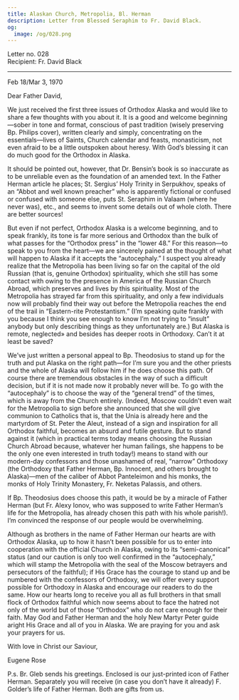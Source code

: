 ```yaml
---
title: Alaskan Church, Metropolia, Bl. Herman
description: Letter from Blessed Seraphim to Fr. David Black.
og:
  image: /og/028.png
---
```


<div style={{textAlign:'right', fontFamily:'monospace'}}>Letter no. 028</div>
<div style={{textAlign:'left', fontFamily:'monospace'}}>Recipient: Fr. David Black</div>

---

Feb 18/Mar 3, 1970

Dear Father David,

We just received the first three issues of Orthodox Alaska and would like to share a few thoughts with you about it. It is a good and welcome beginning—sober in tone and format, conscious of past tradition (wisely preserving Bp. Philips cover), written clearly and simply, concentrating on the essentials—lives of Saints, Church calendar and feasts, monasticism, not even afraid to be a little outspoken about heresy. With God’s blessing it can do much good for the Orthodox in Alaska.

It should be pointed out, however, that Dr. Bensin’s book is so inaccurate as to be unreliable even as the foundation of an amended text. In the Father Herman article he places; St. Sergius’ Holy Trinity in Serpukhov, speaks of an “Abbot and well known preacher” who is apparently fictional or confused or confused with someone else, puts St. Seraphim in Valaam (where he never was), etc., and seems to invent some details out of whole cloth. There are better sources!

But even if not perfect, Orthodox Alaska is a welcome beginning, and to speak frankly, its tone is far more serious and Orthodox than the bulk of what passes for the “Orthodox press” in the “lower 48.” For this reason—to speak to you from the heart—we are sincerely pained at the thought of what will happen to Alaska if it accepts the “autocephaly.” I suspect you already realize that the Metropolia has been living so far on the capital of the old Russian (that is, genuine Orthodox) spirituality, which she still has some contact with owing to the presence in America of the Russian Church Abroad, which preserves and lives by this spirituality. Most of the Metropolia has strayed far from this spirituality, and only a few individuals now will probably find their way out before the Metropolia reaches the end of the trail in “Eastern-rite Protestantism.” (I’m speaking quite frankly with you because I think you see enough to know I’m not trying to “insult” anybody but only describing things as they unfortunately are.) But Alaska is remote, neglected» and besides has deeper roots in Orthodoxy. Can’t it at least be saved?

We’ve just written a personal appeal to Bp. Theodosius to stand up for the truth and put Alaska on the right path—for I’m sure you and the other priests and the whole of Alaska will follow him if he does choose this path. Of course there are tremendous obstacles in the way of such a difficult decision, but if it is not made now it probably never will be. To go with the “autocephaly” is to choose the way of the “general trend” of the times, which is away from the Church entirely. (Indeed, Moscow couldn’t even wait for the Metropolia to sign before she announced that she will give communion to Catholics that is, that the Unia is already here and the martyrdom of St. Peter the Aleut, instead of a sign and inspiration for all Orthodox faithful, becomes an absurd and futile gesture. But to stand against it (which in practical terms today means choosing the Russian Church Abroad because, whatever her human failings, she happens to be the only one even interested in truth today!) means to stand with our modern-day confessors and those unashamed of real, “narrow” Orthodoxy (the Orthodoxy that Father Herman, Bp. Innocent, and others brought to Alaska)—men of the caliber of Abbot Panteleimon and his monks, the monks of Holy Trinity Monastery, Fr. Neketas Palassis, and others.

If Bp. Theodosius does choose this path, it would be by a miracle of Father Herman (but Fr. Alexy Ionov, who was supposed to write Father Herman’s life for the Metropolia, has already chosen this path with his whole parish!). I’m convinced the response of our people would be overwhelming.

Although as brothers in the name of Father Herman our hearts are with Orthodox Alaska, up to how it hasn’t been possible for us to enter into cooperation with the official Church in Alaska, owing to its “semi-canonical” status (and our caution is only too well confirmed in the “autocephaly,” which will stamp the Metropolia with the seal of the Moscow betrayers and persecutors of the faithful); if His Grace has the courage to stand up and be numbered with the confessors of Orthodoxy, we will offer every support possible for Orthodoxy in Alaska and encourage our readers to do the same. How our hearts long to receive you all as full brothers in that small flock of Orthodox faithful which now seems about to face the hatred not only of the world but of those “Orthodox” who do not care enough for their faith. May God and Father Herman and the holy New Martyr Peter guide aright His Grace and all of you in Alaska. We are praying for you and ask your prayers for us.

With love in Christ our Saviour,

Eugene Rose

P.s. Br. Gleb sends his greetings. Enclosed is our just-printed icon of Father Herman. Separately you will receive (in case you don’t have it already) F. Golder’s life of Father Herman. Both are gifts from us.
